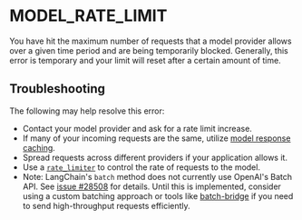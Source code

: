 # MODEL_RATE_LIMIT

You have hit the maximum number of requests that a model provider allows over a given time period and are being temporarily blocked.
Generally, this error is temporary and your limit will reset after a certain amount of time.

## Troubleshooting

The following may help resolve this error:

- Contact your model provider and ask for a rate limit increase.
- If many of your incoming requests are the same, utilize [model response caching](/docs/how_to/chat_model_caching/).
- Spread requests across different providers if your application allows it.
- Use a [`rate_limiter`](/docs/how_to/chat_model_rate_limiting/) to control the rate of requests to the model.
- Note: LangChain's `batch` method does not currently use OpenAI's Batch API. See [issue #28508](https://github.com/langchain-ai/langchain/issues/28508) for details. Until this is implemented, consider using a custom batching approach or tools like [batch-bridge](https://github.com/hwchase17/batch-bridge) if you need to send high-throughput requests efficiently.
